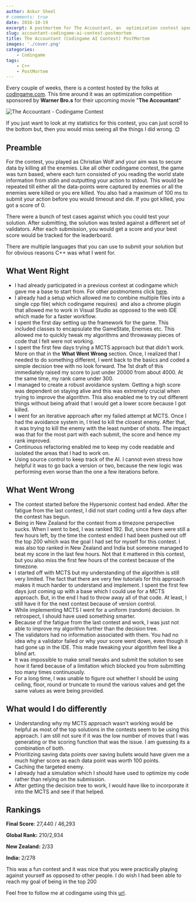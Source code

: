 ```yaml
---
author: Ankur Sheel
# comments: true
date: 2016-10-19
excerpt: A postmortem for The Accountant, an  optimization contest sponsored by Warner Bro.s for their upcoming movie "The Accountant" held by codingame
slug: accountant-codingame-ai-contest-postmortem
title: The Accountant (Codingame AI Contest) PostMortem
images: './cover.png'
categories:
    - Codingame
tags:
    - C++
    - PostMortem
---
```


Every couple of weeks, there is a contest hosted by the folks at [codingame.com](http://www.codingame.com). This time around it was an optimization competition sponsored by **Warner Bro.s** for their upcoming movie "**The Accountant**"

![The Accountant - Codingame Contest](./cover.jpg)

If you just want to look at my statistics for this contest, you can just scroll to the bottom but, then you would miss seeing all the things I did wrong. 😊

## Preamble

For the contest, you played as Christian Wolf and your aim was to secure data by killing all the enemies. Like all other codingame contest, the game was turn based, where each turn consisted of you reading the world state information from stdin and outputting your action to stdout. This would be repeated till either all the data-points were captured by enemies or all the enemies were killed or you ere killed. You also had a maximum of 100 ms to submit your action before you would timeout and die. If you got killed, you got a score of 0.

There were a bunch of test cases against which you could test your solution. After submitting, the solution was tested against a different set of validators. After each submission, you would get a score and your best score would be tracked for the leaderboard.

There are multiple languages that you can use to submit your solution but for obvious reasons C++ was what I went for.

## What Went Right

-   I had already participated in a previous contest at codingame which gave me a base to start from. For other postmortems click [here](/category/Codingame).
-   I already had a setup which allowed me to combine multiple files into a single cpp file( which codingame requires)  and also a chrome plugin that allowed me to work in Visual Studio as opposed to the web IDE which made for a faster workflow.
-   I spent the first day setting up the framework for the game. This included classes to encapsulate the GameState, Enemies etc. This allowed me to quickly tweak my algorithms and throwaway pieces of code that I felt were not working.
-   I spent the first few days trying a MCTS approach but that didn't work. More on that in the **What Went Wrong** section. Once, I realized that I needed to do something different, I went back to the basics and coded a simple decision tree with no look forward. The 1st draft of this immediately raised my score to just under 20000 from about 4000. At the same time, my rank came under 300.
-   I managed to create a robust avoidance system. Getting a high score was dependent on staying alive and this was extremely crucial when trying to improve the algorithm. This also enabled me to try out different things without being afraid that I would get a lower score because I got killed.
-   I went for an iterative approach after my failed attempt at MCTS. Once I had the avoidance system in, I tried to kill the closest enemy. After that, it was trying to kill the enemy with the least number of shots. The impact was that for the most part with each submit, the score and hence my rank improved.
-   Continuous refactoring enabled me to keep my code readable and isolated the areas that I had to work on.
-   Using source control to keep track of the AI. I cannot even stress how helpful it was to go back a version or two, because the new logic was performing even worse than the one a few iterations before.

## What Went Wrong

-   The contest started before the Hypersonic contest had ended. After the fatigue from the last contest, I did not start coding until a few days after the contest has begun.
-   Being in New Zealand for the contest from a timezone perspective sucks. When I went to bed, I was ranked 192. But, since there were still a few hours left, by the time the contest ended I had been pushed out off the top 200 which was the goal I had set for myself for this contest. I was also top ranked in New Zealand and India but someone managed to beat my score in the last few hours. Not that it mattered in this contest, but you also miss the first few hours of the contest because of the timezone.
-   I started off with MCTS but my understanding of the algorithm is still very limited. The fact that there are very few tutorials for this approach makes it much harder to understand and implement. I spent the first few days just coming up with a base which I could use for a MCTS approach. But, in the end I had to throw away all of that code. At least, I still have it for the next contest because of version control.
-   While implementing MCTS I went for a uniform (random) decision. In retrospect, I should have used something smarter.
-   Because of the fatigue from the last contest and work, I was just not able to improve my algorithm further than the decision tree.
-   The validators had no information associated with them. You had no idea why a validator failed or why your score went down, even though it had gone up in the IDE. This made tweaking your algorithm feel like a blind art.
-   It was impossible to make small tweaks and submit the solution to see how it fared because of a limitation which blocked you from submitting too many times continuously.
-   For a long time, I was unable to figure out whether I should be using ceiling, floor, round or truncate to round the various values and get the same values as were being provided.

## What would I do differently

-   Understanding why my MCTS approach wasn't working would be helpful as most of the top solutions in the contests seem to be using this approach. I am still not sure if it was the low number of moves that I was generating or the scoring function that was the issue. I am guessing its a combination of both.
-   Prioritizing saving data points over saving bullets would have given me a much higher score as each data point was worth 100 points.
-   Caching the targeted enemy.
-   I already had a simulation which I should have used to optimize my code rather than relying on the submission.
-   After getting the decision tree to work, I would have like to incorporate it into the MCTS and see if that helped.

## Rankings

**Final Score**: 27,440 / 46,293

**Global Rank:** 210/2,934

**New Zealand:** 2/33

**India:** 2/278

This was a fun contest and it was nice that you were practically playing against yourself as opposed to other people. I do wish I had been able to reach my goal of being in the top 200

Feel free to follow me at codingame using this [url](https://www.codingame.com/servlet/urlinvite?u=1506970).
